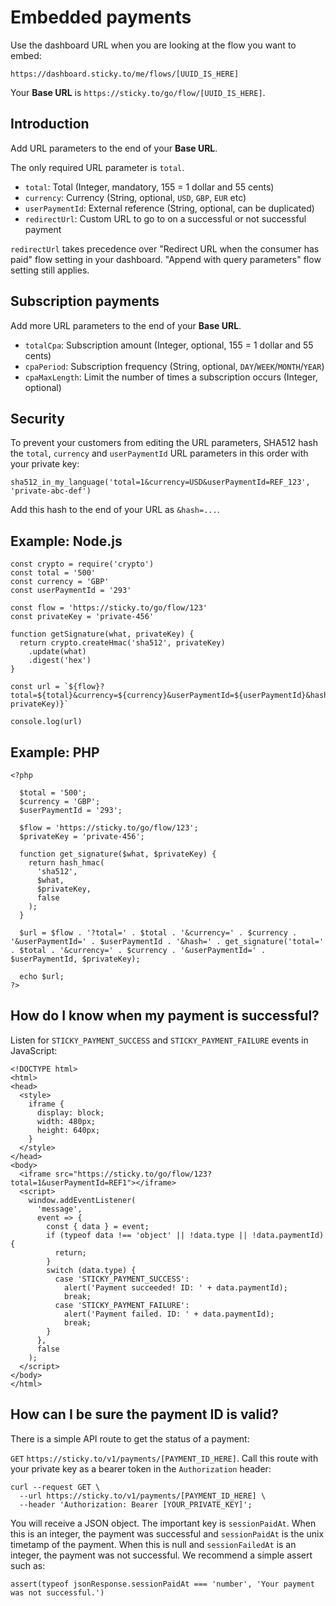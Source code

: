 # Embedded payments

Use the dashboard URL when you are looking at the flow you want to embed:

`https://dashboard.sticky.to/me/flows/[UUID_IS_HERE]`

Your **Base URL** is `https://sticky.to/go/flow/[UUID_IS_HERE]`.

## Introduction

Add URL parameters to the end of your **Base URL**.

The only required URL parameter is `total`.

 - `total`: Total (Integer, mandatory, 155 = 1 dollar and 55 cents)
 - `currency`: Currency (String, optional, `USD`, `GBP`, `EUR` etc)
 - `userPaymentId`: External reference (String, optional, can be duplicated)
 - `redirectUrl`: Custom URL to go to on a successful or not successful payment

 `redirectUrl` takes precedence over "Redirect URL when the consumer has paid" flow setting in your dashboard. "Append with query parameters" flow setting still applies.

## Subscription payments

Add more URL parameters to the end of your **Base URL**.

 - `totalCpa`: Subscription amount (Integer, optional, 155 = 1 dollar and 55 cents)
 - `cpaPeriod`: Subscription frequency (String, optional, `DAY`/`WEEK`/`MONTH`/`YEAR`)
 - `cpaMaxLength`: Limit the number of times a subscription occurs (Integer, optional)

## Security

To prevent your customers from editing the URL parameters, SHA512 hash the `total`, `currency` and `userPaymentId` URL parameters in this order with your private key:

```
sha512_in_my_language('total=1&currency=USD&userPaymentId=REF_123', 'private-abc-def')
```

Add this hash to the end of your URL as `&hash=...`.

## Example: Node.js

```
const crypto = require('crypto')
const total = '500'
const currency = 'GBP'
const userPaymentId = '293'

const flow = 'https://sticky.to/go/flow/123'
const privateKey = 'private-456'

function getSignature(what, privateKey) {
  return crypto.createHmac('sha512', privateKey)
    .update(what)
    .digest('hex')
}

const url = `${flow}?total=${total}&currency=${currency}&userPaymentId=${userPaymentId}&hash=${getSignature(`total=${total}&currency=${currency}&userPaymentId=${userPaymentId}`, privateKey)}`

console.log(url)
```

## Example: PHP

```
<?php

  $total = '500';
  $currency = 'GBP';
  $userPaymentId = '293';

  $flow = 'https://sticky.to/go/flow/123';
  $privateKey = 'private-456';

  function get_signature($what, $privateKey) {
    return hash_hmac(
      'sha512',
      $what,
      $privateKey,
      false
    );
  }

  $url = $flow . '?total=' . $total . '&currency=' . $currency . '&userPaymentId=' . $userPaymentId . '&hash=' . get_signature('total=' . $total . '&currency=' . $currency . '&userPaymentId=' . $userPaymentId, $privateKey);

  echo $url;
?>
```

## How do I know when my payment is successful?

Listen for `STICKY_PAYMENT_SUCCESS` and `STICKY_PAYMENT_FAILURE` events in JavaScript:

```
<!DOCTYPE html>
<html>
<head>
  <style>
    iframe {
      display: block;
      width: 480px;
      height: 640px;
    }
  </style>
</head>
<body>
  <iframe src="https://sticky.to/go/flow/123?total=1&userPaymentId=REF1"></iframe>
  <script>
    window.addEventListener(
      'message',
      event => {
        const { data } = event;
        if (typeof data !== 'object' || !data.type || !data.paymentId) {
          return;
        }
        switch (data.type) {
          case 'STICKY_PAYMENT_SUCCESS':
            alert('Payment succeeded! ID: ' + data.paymentId);
            break;
          case 'STICKY_PAYMENT_FAILURE':
            alert('Payment failed. ID: ' + data.paymentId);
            break;
        }
      },
      false
    );
  </script>
</body>
</html>
```

## How can I be sure the payment ID is valid?

There is a simple API route to get the status of a payment:

`GET` `https://sticky.to/v1/payments/[PAYMENT_ID_HERE]`. Call this route with your private key as a bearer token in the `Authorization` header:

```
curl --request GET \
  --url https://sticky.to/v1/payments/[PAYMENT_ID_HERE] \
  --header 'Authorization: Bearer [YOUR_PRIVATE_KEY]';
```

You will receive a JSON object. The important key is `sessionPaidAt`. When this is an integer, the payment was successful and `sessionPaidAt` is the unix timetamp of the payment. When this is null and `sessionFailedAt` is an integer, the payment was not successful. We recommend a simple assert such as:

```
assert(typeof jsonResponse.sessionPaidAt === 'number', 'Your payment was not successful.')
```
